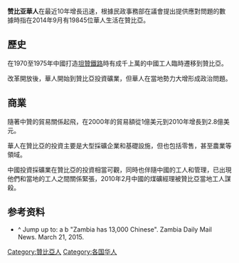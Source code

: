 {{Infobox ethnic group
|group=赞比亚华人
|poptime=19,845 (2014)<ref name=zambia>{{cite news|title=Zambia has 13,000 Chinese|url=https://www.daily-mail.co.zm/?p=23914|publisher=Zambia Daily Mail News|date=March 21, 2015|accessdate=2017-04-15|archive-date=2021-09-23|archive-url=https://web.archive.org/web/20210923201345/https://www.daily-mail.co.zm/zambia-13000-chinese/|dead-url=no}}</ref>
|popplace=[[卢萨卡|卢萨卡]]
|related-c=[[海外华人|海外华人]]
}}

{{refimprove|time=2015-08-03T11:23:18+00:00}}
'''赞比亚華人'''在最近10年增長迅速，根據民政事務部在議會提出提供應對問題的數據時指在2014年9月有19845位華人生活在贊比亞。

==歷史==
在1970至1975年中國打造[[坦贊鐵路|坦贊鐵路]]時有成千上萬的中國工人臨時遷移到贊比亞。

改革開放後，華人開始到贊比亞投資礦業，但華人在當地勢力大增形成政治問題。

==商業==
隨著中贊的貿易關係起飛，在2000年的貿易額從1億美元到2010年增長到2.8億美元。

華人在贊比亞的投資主要是大型採礦企業和基礎設施，但也包括零售，甚至農業等領域。

中國投資採礦業在贊比亞的投資相當可觀，同時也伴隨中國的工人和管理，已出現他們和當地的工人之間關係緊張，2010年2月中國的煤礦經理被贊比亞當地工人謀殺。

==参考资料==
{{reflist}}
*^ Jump up to: a b "Zambia has 13,000 Chinese". Zambia Daily Mail News. March 21, 2015.

{{海外华人}}
[[Category:贊比亞人|Category:贊比亞人]]
[[Category:各国华人|Category:各国华人]]